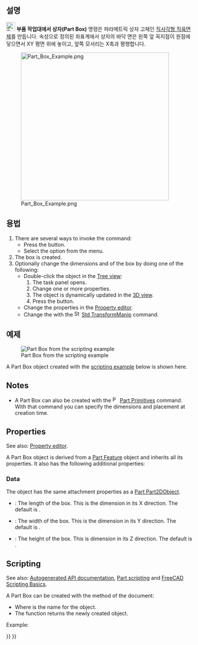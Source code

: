 <languages/>

{{Docnav
|
|[[Part_Cylinder/ko|원통]]
|[[Part_Workbench/ko|부품 작업대]]
|IconL=
|IconR=Part_Cylinder.svg
|IconC=Workbench_Part.svg
}}

{{GuiCommand
|Name=Part Box
|MenuLocation=Part → Primitives → Cube
|Workbenches=[[Part_Workbench/ko|부품 작업대]]
|SeeAlso=[[Part_Primitives|Part Primitives]]
}}

<span id="Description"></span>
==설명==

[[Image:Part_Box.svg|24px]] '''부품 작업대에서 상자(Part Box)''' 명령은 파라메트릭 상자 고체인 [https://en.wikipedia.org/wiki/Cuboid#Rectangular_cuboid 직사각형 직육면체]를 만듭니다. {{PropertyData|Placement}} 속성으로 정의된 좌표계에서 상자의 바닥 면은 왼쪽 앞 꼭지점이 원점에 닿으면서 XY 평면 위에 놓이고, 앞쪽 모서리는 X축과 평행합니다.

[[Image:Part_Box_Example.png|400px]]

<span id="Usage"></span>
== 용법 ==

# There are several ways to invoke the command:
#* Press the {{Button|[[Image:Part_Box.svg|16px]] [[Part_Box|Cube]]}} button.
#* Select the {{MenuCommand|Part → Primitives → [[Image:Part_Box.svg|16px]] Cube}} option from the menu.
# The box is created.
# Optionally change the dimensions and {{PropertyData|Placement}} of the box by doing one of the following:
#* Double-click the object in the [[Tree_view|Tree view]]:
#*# The {{MenuCommand|Geometric Primitives}} task panel opens.
#*# Change one or more properties.
#*# The object is dynamically updated in the [[3D_view|3D view]].
#*# Press the {{Button|OK}} button.
#* Change the properties in the [[Property_editor|Property editor]].
#* Change the {{PropertyData|Placement}} with the [[Image:Std_TransformManip.svg|16px]] [[Std_TransformManip|Std TransformManip]] command.

<span id="Example"></span>
== 예제 ==

[[Image:Part_Box_Scripting_Example.png|thumb|Part Box from the scripting example]]

A Part Box object created with the [[#Scripting|scripting example]] below is shown here.

== Notes ==

* A Part Box can also be created with the [[Image:Part_Primitives.svg|16px]] [[Part_Primitives|Part Primitives]] command. With that command you can specify the dimensions and placement at creation time.

== Properties ==

See also: [[Property_editor|Property editor]].

A Part Box object is derived from a [[Part_Feature|Part Feature]] object and inherits all its properties. It also has the following additional properties:

=== Data ===

{{TitleProperty|Attachment}}

The object has the same attachment properties as a [[Part_Part2DObject#Data|Part Part2DObject]].

{{TitleProperty|Box}}

* {{PropertyData|Length|Length}}: The length of the box. This is the dimension in its X direction. The default is {{Value|10mm}}.
* {{PropertyData|Width|Length}}: The width of the box. This is the dimension in its Y direction. The default is {{Value|10mm}}.
* {{PropertyData|Height|Length}}: The height of the box. This is dimension in its Z direction. The default is {{Value|10mm}}.

== Scripting ==

See also: [https://freecad.github.io/SourceDoc/ Autogenerated API documentation], [[Part_scripting|Part scripting]] and [[FreeCAD_Scripting_Basics|FreeCAD Scripting Basics]].

A Part Box can be created with the {{Incode|addObject()}} method of the document:

{{Code|code=
box = FreeCAD.ActiveDocument.addObject("Part::Box", "myBox")
}}

* Where {{Incode|"myBox"}} is the name for the object.
* The function returns the newly created object.

Example:

{{Code|code=
import FreeCAD as App

doc = App.activeDocument()

box = doc.addObject("Part::Box", "myBox")
box.Length = 4
box.Width = 8
box.Height = 12
box.Placement = App.Placement(App.Vector(1, 2, 3), App.Rotation(75, 60, 30))

doc.recompute()
}}


{{Docnav
|
|[[Part_Cylinder/ko|원통]]
|[[Part_Workbench/ko|부품 작업대]]
|IconL=
|IconR=Part_Cylinder.svg
|IconC=Workbench_Part.svg
}}

{{Part_Tools_navi{{#translation:}}}}
{{Userdocnavi{{#translation:}}}}